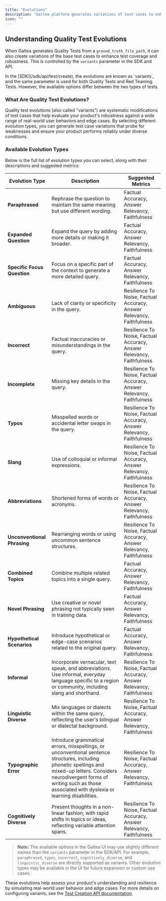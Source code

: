 ```yaml
---
title: "Evolutions"
description: "Galtea platform generates variations of test cases to enhance test coverage and robustness"
icon: ""
---
```


## Understanding Quality Test Evolutions

When Galtea generates Quality Tests from a `ground_truth_file_path`, it can also create variations of the base test cases to enhance test coverage and robustness. This is controlled by the `variants` parameter in the SDK and API.

<Info>
    In the [SDK](/sdk/api/test/create), the evolutions are known as `variants`, and the same parameter is used for both Quality Tests and Red Teaming Tests. However, the available options differ between the two types of tests.
</Info>

### What Are Quality Test Evolutions?

Quality test evolutions (also called "variants") are systematic modifications of test cases that help evaluate your product's robustness against a wide range of real-world user behaviors and edge cases. By selecting different evolution types, you can generate test case variations that probe for weaknesses and ensure your product performs reliably under diverse conditions.

### Available Evolution Types

Below is the full list of evolution types you can select, along with their descriptions and suggested metrics:

| Evolution Type              | Description | Suggested Metrics |
|-----------------------------|-------------|-------------------|
| **Paraphrased**             | Rephrase the question to maintain the same meaning but use different wording. | Factual Accuracy, Answer Relevancy, Faithfulness |
| **Expanded Question**       | Expand the query by adding more details or making it broader. | Factual Accuracy, Answer Relevancy, Faithfulness |
| **Specific Focus Question** | Focus on a specific part of the context to generate a more detailed query. | Factual Accuracy, Answer Relevancy, Faithfulness |
| **Ambiguous**               | Lack of clarity or specificity in the query. | Resilience To Noise, Factual Accuracy, Answer Relevancy, Faithfulness |
| **Incorrect**               | Factual inaccuracies or misunderstandings in the query. | Resilience To Noise, Factual Accuracy, Answer Relevancy, Faithfulness |
| **Incomplete**              | Missing key details in the query. | Resilience To Noise, Factual Accuracy, Answer Relevancy, Faithfulness |
| **Typos**                   | Misspelled words or accidental letter swaps in the query. | Resilience To Noise, Factual Accuracy, Answer Relevancy, Faithfulness |
| **Slang**                   | Use of colloquial or informal expressions. | Resilience To Noise, Factual Accuracy, Answer Relevancy, Faithfulness |
| **Abbreviations**           | Shortened forms of words or acronyms. | Resilience To Noise, Factual Accuracy, Answer Relevancy, Faithfulness |
| **Unconventional Phrasing** | Rearranging words or using uncommon sentence structures. | Resilience To Noise, Factual Accuracy, Answer Relevancy, Faithfulness |
| **Combined Topics**         | Combine multiple related topics into a single query. | Factual Accuracy, Answer Relevancy, Faithfulness |
| **Novel Phrasing**          | Use creative or novel phrasing not typically seen in training data. | Factual Accuracy, Answer Relevancy, Faithfulness |
| **Hypothetical Scenarios**  | Introduce hypothetical or edge-case scenarios related to the original query. | Factual Accuracy, Answer Relevancy, Faithfulness |
| **Informal**                | Incorporate vernacular, text speak, and abbreviations. Use informal, everyday language specific to a region or community, including slang and shorthand. | Resilience To Noise, Factual Accuracy, Answer Relevancy, Faithfulness |
| **Linguistic Diverse**      | Mix languages or dialects within the same query, reflecting the user's bilingual or dialectal background. | Resilience To Noise, Factual Accuracy, Answer Relevancy, Faithfulness |
| **Typographic Error**       | Introduce grammatical errors, misspellings, or unconventional sentence structures, including phonetic spellings and mixed-up letters. Considers neurodivergent forms of writing such as those associated with dyslexia or learning disabilities. | Resilience To Noise, Factual Accuracy, Answer Relevancy, Faithfulness |
| **Cognitively Diverse**     | Present thoughts in a non-linear fashion, with rapid shifts in topics or ideas, reflecting variable attention spans. | Resilience To Noise, Factual Accuracy, Answer Relevancy, Faithfulness |
> **Note:** The available options in the Galtea UI may use slightly different names than the `variants` parameter in the SDK/API. For example, `paraphrased`, `typos`, `incorrect`, `cognitively_diverse`, and `linguistic_diverse` are directly supported as variants. Other evolution types may be available in the UI for future expansion or custom use cases.

These evolutions help assess your product's understanding and resilience by simulating real-world user behavior and edge cases. For more details on configuring variants, see the [Test Creation API documentation](/sdk/api/test/create).